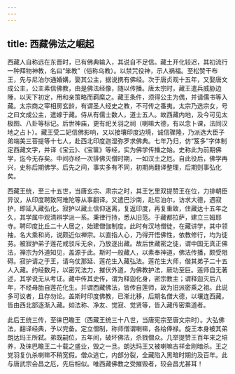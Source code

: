 ```yaml
---
---
---
```

title: 西藏佛法之崛起
---




西藏人自称远在东晋时，已有佛典输入，其说自不足信。藏土开化较迟，其初流行一种拜物神教，名曰“笨教”（俗称乌教）。以禁咒役神，示人祸福。至松赞干布王，先与尼泊尔通婚媾，娶其公主，据说携有佛经。次于唐贞观十五年，又娶唐文成公主，公主素信佛教，由是佛法经像，随以传播。唐太宗时，藏王遣兵威胁边陲，以天下初定，用和亲策略而羁縻之。藏王条件，须得公主为偶，并请儒书等入藏。太宗商之宰相房玄龄，有谓圣人经史之教，不可传之番夷。太宗乃选宗女，号之曰文成公主，遣嫁于藏。侍从有儒士数人，道士五人。故西藏内地，及今可见太极图、八卦等标记。后世神庙，更有祀关羽之祠（喇嘛大德，有以念卜课，法同汉地之占卜）。藏王受二妃信佛影响，又以接壤印度边境，诚信骤隆，乃派选大臣子弟端美三菩提等十七人，赴西北印度迦湿弥罗求佛典。七年乃归，仿“笈多”字体制定西藏文字，并译《宝云》、《宝箧》等经，实为佛学传播之始。史称此为前期佛学，迄今无存矣。中间亦经一次排佛灭僧时期，一如汉土之厄。自此役后，佛学再兴，史称后期佛学。后先之间，事实多有不同，初期尚翻译整理，后期则事弘化矣。

西藏王统，至三十五世，当唐玄宗、肃宗之时，其王乞里双提赞王在位，力排朝臣异议，从印度聘致阿难陀等从事翻译。又遣巴沙南，赴尼泊尔，访求大德，遇寂护，即延入藏弘化。寂护以藏土信仰迷离，复返印度，再复重致，住藏达十五年之久，其学属中观清辨学派一系。秉律行持，悉从旧范。于藏都拉萨，建立三姆耶寺。聘印度比丘二十人居之，始建僧伽制度。此时有汉地僧徒，在藏讲学，其中领袖，名大乘和尚，说颇近似禅宗。以直指人心，乃得开悟佛性，依教修行，均为徒劳。被寂护弟子莲花戒驳斥无余，乃放逐出藏。故后世藏密之徒，谓中国无真正佛法，禅宗为外道知见，盖源于此。斯时一般藏人，以素奉神道，佛法传播，颇受阻碍。寂护请之于王，请乌仗那延、莲花生入藏弘法。莲花生大师，偕其弟子二十五人入藏。约经数月，以密咒法力，摧伏外道，为佛教护法，厥功至巨。莲师自无著述，其学说无从考证。藏中传其史传，谓为释迦化身，密宗教主；谓释迦灭后八年，不经母胎自莲花化生。并谓西藏佛法，皆传自莲师，故为旧派密乘之祖。此说多可议者，且存勿论。盖斯时印度佛教，已渐北移，后期名僧大德，以壤连西藏，皆由西北部逐渐入藏。如法称、净友、觉寂、觉贤等，皆入藏传密乘道者。

此后王统三传，至徕巴瞻王（西藏王统三十八世，当唐宪宗至唐文宗时）。大弘佛法，翻译经典，予以完备。定立僧制，称师僧谓喇嘛，各给俸禄。旋王本身被其弟朗达玛王所弑。弟既嗣位，五年间，破坏佛法，杀戮僧众。几举提赞王百年来之培养，及徕巴瞻王二十载之盛业，毁之一旦。朗达玛王又被喇嘛吉祥金刚暗杀。王之党羽复仇杀喇嘛不稍宽假。僧众逃亡，内部分裂，全藏陷入黑暗时期约及百年。此与唐武宗会昌之厄，先后相似。唯西藏佛教之受摧毁者，较会昌尤甚耳！